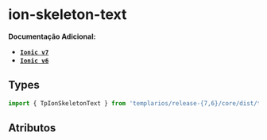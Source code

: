 
<Meta of={skeletonTextStories} />

# ion-skeleton-text

**Documentação Adicional:**

- **[`Ionic v7`](https://ionicframework.com/docs/api/skeleton-text)**
- **[`Ionic v6`](https://ionicframework.com/docs/v6/api/skeleton-text)**

## Types

```ts
import { TpIonSkeletonText } from 'templarios/release-{7,6}/core/dist/types/interfaces';
```

## Atributos

<Canvas of={skeletonTextStories.Default} />
<Controls of={skeletonTextStories.Default} />
